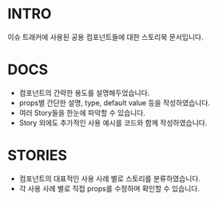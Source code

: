 
<Meta title="Introduction" />

# INTRO

이슈 트래커에 사용된 공용 컴포넌트들에 대한 스토리북 문서입니다.

# DOCS

- 컴포넌트의 간략한 용도를 설명해두었습니다.
- props별 간단한 설명, type, default value 등을 작성하였습니다.
- 여러 Story들을 한눈에 파악할 수 있습니다.
- Story 외에도 추가적인 사용 예시를 코드와 함께 작성하였습니다.

# STORIES

- 컴포넌트의 대표적인 사용 사례 별로 스토리를 분류하였습니다.
- 각 사용 사례 별로 직접 props를 수정하며 확인할 수 있습니다.
